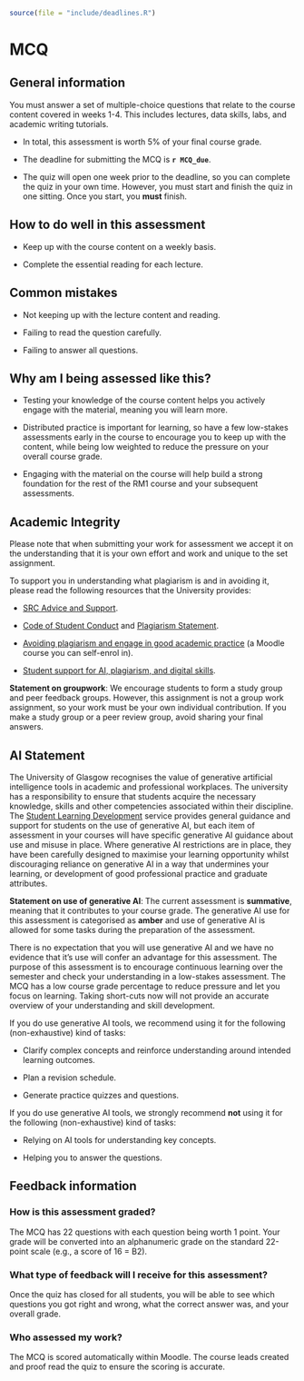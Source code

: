 ```r
source(file = "include/deadlines.R")
```

# MCQ {#MCQ-AIS}

## General information

You must answer a set of multiple-choice questions that relate to the course content covered in weeks 1-4. This includes lectures, data skills, labs, and academic writing tutorials. 

- In total, this assessment is worth 5% of your final course grade. 

- The deadline for submitting the MCQ is **`r MCQ_due`**. 

- The quiz will open one week prior to the deadline, so you can complete the quiz in your own time. However, you must start and finish the quiz in one sitting. Once you start, you **must** finish. 

## How to do well in this assessment

- Keep up with the course content on a weekly basis.

- Complete the essential reading for each lecture.

## Common mistakes

- Not keeping up with the lecture content and reading.

- Failing to read the question carefully.

- Failing to answer all questions. 

## Why am I being assessed like this?

- Testing your knowledge of the course content helps you actively engage with the material, meaning you will learn more.

- Distributed practice is important for learning, so have a few low-stakes assessments early in the course to encourage you to keep up with the content, while being low weighted to reduce the pressure on your overall course grade.

- Engaging with the material on the course will help build a strong foundation for the rest of the RM1 course and your subsequent assessments. 

## Academic Integrity

Please note that when submitting your work for assessment we accept it on the understanding that it is your own effort and work and unique to the set assignment.

To support you in understanding what plagiarism is and in avoiding it, please read the following resources that the University provides:

- [SRC Advice and Support](https://www.glasgowunisrc.org/advice/){target="_blank"}.

- [Code of Student Conduct](https://www.gla.ac.uk/myglasgow/apg/policies/uniregs/regulations2024-25/feesandgeneral/studentsupportandconductmatters/reg33/){target="_blank"} and [Plagiarism Statement](https://www.gla.ac.uk/myglasgow/apg/policies/uniregs/regulations2024-25/feesandgeneral/studentsupportandconductmatters/reg32/){target="_blank"}.

- [Avoiding plagiarism and engage in good academic practice](https://moodle.gla.ac.uk/enrol/index.php?id=13038){target="_blank"} (a Moodle course you can self-enrol in).

- [Student support for AI, plagiarism, and digital skills ](https://www.gla.ac.uk/myglasgow/sld/){target="_blank"}.

**Statement on groupwork**: We encourage students to form a study group and peer feedback groups. However, this assignment is not a group work assignment, so your work must be your own individual contribution. If you make a study group or a peer review group, avoid sharing your final answers.

## AI Statement

The University of Glasgow recognises the value of generative artificial intelligence tools in academic and professional workplaces. The university has a responsibility to ensure that students acquire the necessary knowledge, skills and other competencies associated within their discipline. The [Student Learning Development](https://www.gla.ac.uk/myglasgow/sld/ai/students/){target="_blank"} service provides general guidance and support for students on the use of generative AI, but each item of assessment in your courses will have specific generative AI guidance about use and misuse in place. Where generative AI restrictions are in place, they have been carefully designed to maximise your learning opportunity whilst discouraging reliance on generative AI in a way that undermines your learning, or development of good professional practice and graduate attributes.

**Statement on use of generative AI**: The current assessment is **summative**, meaning that it contributes to your course grade. The generative AI use for this assessment is categorised as **amber** and use of generative AI is allowed for some tasks during the preparation of the assessment. 

There is no expectation that you will use generative AI and we have no evidence that it's use will confer an advantage for this assessment. The purpose of this assessment is to encourage continuous learning over the semester and check your understanding in a low-stakes assessment. The MCQ has a low course grade percentage to reduce pressure and let you focus on learning. Taking short-cuts now will not provide an accurate overview of your understanding and skill development. 

If you do use generative AI tools, we recommend using it for the following (non-exhaustive) kind of tasks: 

- Clarify complex concepts and reinforce understanding around intended learning outcomes.

- Plan a revision schedule. 

- Generate practice quizzes and questions.

If you do use generative AI tools, we strongly recommend **not** using it for the following (non-exhaustive) kind of tasks: 

- Relying on AI tools for understanding key concepts. 

- Helping you to answer the questions. 

## Feedback information

### How is this assessment graded?

The MCQ has 22 questions with each question being worth 1 point. Your grade will be converted into an alphanumeric grade on the standard 22-point scale (e.g., a score of 16 = B2). 

### What type of feedback will I receive for this assessment?

Once the quiz has closed for all students, you will be able to see which questions you got right and wrong, what the correct answer was, and your overall grade. 

### Who assessed my work?

The MCQ is scored automatically within Moodle. The course leads created and proof read the quiz to ensure the scoring is accurate. 
